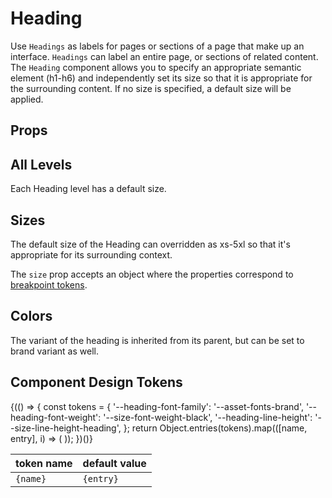 


<Meta of={Stories} />

# Heading

Use `Headings` as labels for pages or sections of a page that make up an interface. `Headings` can label an entire page, or sections of related content.
The `Heading` component allows you to specify an appropriate semantic element (h1-h6) and independently set its size so that it is appropriate for the surrounding content.
If no size is specified, a default size will be applied.

<Canvas of={Stories.Basic}/>

## Props

<ArgsTable of={Heading} />

## All Levels

Each Heading level has a default size.

<Canvas of={Stories.AllLevels}/>

## Sizes

The default size of the Heading can overridden as xs-5xl so that it's appropriate for its surrounding context.

<Canvas of={Stories.Sizes}/>

The `size` prop accepts an object where the properties correspond to [breakpoint tokens](?path=/story/design-tokens-design-tokens--page#breakpoints).

<Canvas of={Stories.ResponsiveSizes}/>

## Colors

The variant of the heading is inherited from its parent, but can be set to brand variant as well.

<Canvas of={Stories.Colors}/>

## Component Design Tokens

<table>
  <thead>
    <tr>
      <th>token name</th>
      <th>default value</th>
    </tr>
  </thead>
  <tbody>
    {(() => {
      const tokens = {
      '--heading-font-family': '--asset-fonts-brand',
      '--heading-font-weight': '--size-font-weight-black',
      '--heading-line-height': '--size-line-height-heading',
      };
      return Object.entries(tokens).map(([name, entry], i) => (
        <tr key={i}>
          <td>
            <code>{name}</code>
          </td>
          <td>
            <code>{entry}</code>
          </td>
        </tr>
      ));
    })()}

  </tbody>
</table>